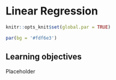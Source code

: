# Linear Regression

```r
knitr::opts_knit$set(global.par = TRUE)
```

```r
par(bg = '#fdf6e3')
```

## Learning objectives

Placeholder

